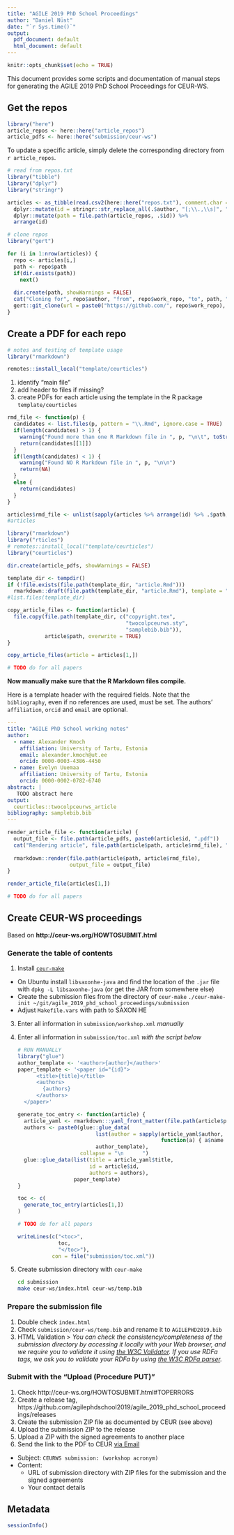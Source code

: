 ```yaml
---
title: "AGILE 2019 PhD School Proceedings"
author: "Daniel Nüst"
date: "`r Sys.time()`"
output:
  pdf_document: default
  html_document: default
---
```


```r
knitr::opts_chunk$set(echo = TRUE)
```

This document provides some scripts and documentation of manual steps for generating the AGILE 2019 PhD School Proceedings for CEUR-WS.

## Get the repos

```r
library("here")
article_repos <- here::here("article_repos")
article_pdfs <- here::here("submission/ceur-ws")
```

To update a specific article, simply delete the corresponding directory from `r article_repos`.

```r
# read from repos.txt
library("tibble")
library("dplyr")
library("stringr")

articles <- as_tibble(read.csv2(here::here("repos.txt"), comment.char = "#", stringsAsFactors = FALSE)) %>%
  dplyr::mutate(id = stringr::str_replace_all(.$author, "[;\\.,\\s]", "_")) %>%
  dplyr::mutate(path = file.path(article_repos, .$id)) %>%
  arrange(id)

# clone repos
library("gert")

for (i in 1:nrow(articles)) {
  repo <- articles[i,]
  path <- repo$path
  if(dir.exists(path))
    next()
  
  dir.create(path, showWarnings = FALSE)
  cat("Cloning for", repo$author, "from", repo$work_repo, "to", path, "\n")
  gert::git_clone(url = paste0("https://github.com/", repo$work_repo), path = path)
}
```

## Create a PDF for each repo

```r
# notes and testing of template usage
library("rmarkdown")

remotes::install_local("template/ceurticles")
```

1. identify "main file"
2. add header to files if missing?
3. create PDFs for each article using the template in the R package `template/ceurticles`

```r
rmd_file <- function(p) {
  candidates <- list.files(p, pattern = "\\.Rmd", ignore.case = TRUE)
  if(length(candidates) > 1) {
    warning("Found more than one R Markdown file in ", p, "\n\t", toString(candidates), "\n\tUsing: ", candidates[[1]], "\n\n")
    return(candidates[[1]])
  }
  if(length(candidates) < 1) {
    warning("Found NO R Markdown file in ", p, "\n\n")
    return(NA)
  }
  else {
    return(candidates)
  }
}

articles$rmd_file <- unlist(sapply(articles %>% arrange(id) %>% .$path, rmd_file))
#articles
```

```r
library("rmarkdown")
library("rticles")
# remotes::install_local("template/ceurticles")
library("ceurticles")

dir.create(article_pdfs, showWarnings = FALSE)

template_dir <- tempdir()
if (!file.exists(file.path(template_dir, "article.Rmd")))
  rmarkdown::draft(file.path(template_dir, "article.Rmd"), template = "twocolpceurws_article", package = "ceurticles", edit = FALSE, create_dir = FALSE)
#list.files(template_dir)

copy_article_files <- function(article) {
  file.copy(file.path(template_dir, c("copyright.tex",
                                      "twocolpceurws.sty",
                                      "samplebib.bib")),
            article$path, overwrite = TRUE)
}

copy_article_files(article = articles[1,])

# TODO do for all papers
```

**Now manually make sure that the R Markdown files compile.**

Here is a template header with the required fields.
Note that the `bibliography`, even if no references are used, must be set.
The authors' `affiliation`, `orcid` and `email` are optional.

```yaml
---
title: "AGILE PhD School working notes"
author:
  - name: Alexander Kmoch
    affiliation: University of Tartu, Estonia
    email: alexander.kmoch@ut.ee
    orcid: 0000-0003-4386-4450
  - name: Evelyn Uuemaa
    affiliation: University of Tartu, Estonia
    orcid: 0000-0002-0782-6740
abstract: |
   TODO abstract here
output:
  ceurticles::twocolpceurws_article
bibliography: samplebib.bib
---
```

```r
render_article_file <- function(article) {
  output_file <- file.path(article_pdfs, paste0(article$id, ".pdf"))
  cat("Rendering article", file.path(article$path, article$rmd_file), "to", output_file, "\n")
  
  rmarkdown::render(file.path(article$path, article$rmd_file),
                    output_file = output_file)
}

render_article_file(articles[1,])

# TODO do for all papers
```

## Create CEUR-WS proceedings

Based on **http://ceur-ws.org/HOWTOSUBMIT.html**

### Generate the table of contents

1. Install [`ceur-make`](https://github.com/ceurws/ceur-make)
  - On Ubuntu install `libsaxonhe-java` and find the location of the `.jar` file with `dpkg -L libsaxonhe-java` (or get the JAR from somewhere else)
  - Create the submission files from the directory of `ceur-make`
    `./ceur-make-init ~/git/agile_2019_phd_school_proceedings/submission`
  - Adjust `Makefile.vars` with path to SAXON HE
3. Enter all information in `submission/workshop.xml` _manually_
3. Enter all information in `submission/toc.xml` _with the script below_
   ```r
   # RUN MANUALLY
   library("glue")
   author_template <- '<author>{author}</author>'
   paper_template <- '<paper id="{id}">
         <title>{title}</title>
         <authors>
           {authors}
         </authors>
     </paper>'
   
   generate_toc_entry <- function(article) {
     article_yaml <- rmarkdown:::yaml_front_matter(file.path(article$path, article$rmd_file))
     authors <- paste0(glue::glue_data(
                            list(author = sapply(article_yaml$author,
                                                 function(a) { a$name })),
                            author_template),
                       collapse = "\n      ")
     glue::glue_data(list(title = article_yaml$title,
                          id = article$id,
                          authors = authors),
                     paper_template)
   }
   
   toc <- c(
     generate_toc_entry(articles[1,])
   )
   
   # TODO do for all papers
   
   writeLines(c("<toc>",
                toc,
                "</toc>"),
              con = file("submission/toc.xml"))
   ```
3. Create submission directory with `ceur-make`
   ```bash
   cd submission
   make ceur-ws/index.html ceur-ws/temp.bib
   ```

### Prepare the submission file

1. Double check `index.html`
1. Check `submission/ceur-ws/temp.bib` and rename it to `AGILEPHD2019.bib`
2. HTML Validation
   > _You can check the consistency/completeness of the submission directory by accessing it locally with your Web browser, and we require you to validate it using [the W3C Validator](https://validator.w3.org/nu). If you use RDFa tags, we ask you to validate your RDFa by using [the W3C RDFa parser](http://www.w3.org/2012/pyRdfa/)._

### Submit with the "Upload (Procedure PUT)"

1. Check http://ceur-ws.org/HOWTOSUBMIT.html#TOPERRORS
1. Create a release tag, https://github.com/agilephdschool2019/agile_2019_phd_school_proceedings/releases
2. Create the submission ZIP file as documented by CEUR (see above)
3. Upload the submission ZIP to the release
4. Upload a ZIP with the signed agreements to another place
4. Send the link to the PDF to CEUR [via Email](ceurws@sunsite.informatik.rwth-aachen.de)
  - Subject: `CEURWS submission: (workshop acronym)`
  - Content:
    - URL of submission directory with ZIP files for the submission and the signed agreements
    - Your contact details

## Metadata

```r
sessionInfo()
```

